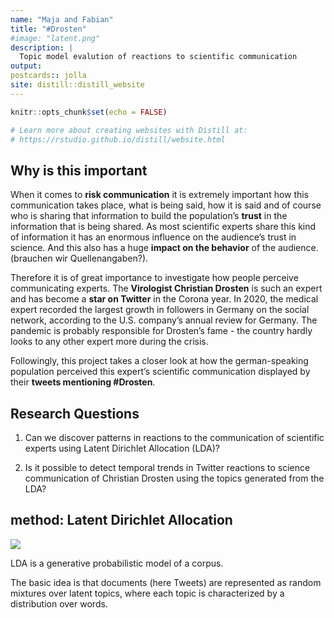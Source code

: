 ```yaml
---
name: "Maja and Fabian"
title: "#Drosten"
#image: "latent.png"
description: |
  Topic model evalution of reactions to scientific communication
output: 
postcards:: jolla
site: distill::distill_website
---
```


```r
knitr::opts_chunk$set(echo = FALSE)

# Learn more about creating websites with Distill at:
# https://rstudio.github.io/distill/website.html

```


## Why is this important 

When it comes to **risk communication** it is extremely important how this communication takes place, what is being said, how it is said and of course who is sharing that information to build the population's **trust** in the information that is being shared. As most scientific experts share this kind of information it has an enormous influence on the audience's trust in science. And this also has a huge **impact on the behavior** of the audience. (brauchen wir Quellenangaben?).

Therefore it is of great importance to investigate how people perceive communicating experts. The **Virologist Christian Drosten** is such an expert and has become a **star on Twitter** in the Corona year. In 2020, the medical expert recorded the largest growth in followers in Germany on the social network, according to the U.S. company's annual review for Germany. The pandemic is probably responsible for Drosten's fame - the country hardly looks to any other expert more during the crisis.

Followingly, this project takes a closer look at how the german-speaking population perceived this expert's scientific communication displayed by their **tweets mentioning #Drosten**.  

## Research Questions

1. Can we discover patterns in reactions to the communication of scientific experts using Latent Dirichlet Allocation (LDA)?  

2. Is it possible to detect temporal trends in Twitter reactions to science communication of Christian Drosten using the topics generated from the LDA?

## method: Latent Dirichlet Allocation

![](latent.png)

LDA is a generative probabilistic model of a corpus. 

The basic idea is that documents (here Tweets) are represented as random mixtures over latent topics, 
where each topic is characterized by a distribution over words.

